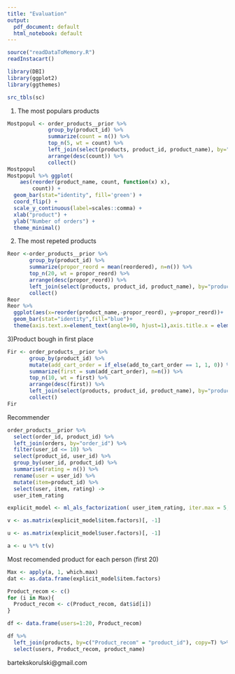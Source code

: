 ```yaml
---
title: "Evaluation"
output:
  pdf_document: default
  html_notebook: default
---
```


```r
source("readDataToMemory.R")
readInstacart()

library(DBI)
library(ggplot2)
library(ggthemes)

src_tbls(sc)
```

1) The most populars products
```r
Mostpopul <- order_products__prior %>% 
             group_by(product_id) %>% 
             summarize(count = n()) %>% 
             top_n(5, wt = count) %>%
             left_join(select(products, product_id, product_name), by="product_id") %>%
             arrange(desc(count)) %>% 
             collect()
Mostpopul
Mostpopul %>% ggplot(
    aes(reorder(product_name, count, function(x) x), 
        count)) +
  geom_bar(stat="identity", fill='green') +
  coord_flip() + 
  scale_y_continuous(label=scales::comma) +
  xlab("product") +
  ylab("Number of orders") +
  theme_minimal()
```


2) The most repeted products 

```r
Reor <-order_products__prior %>% 
       group_by(product_id) %>% 
       summarize(propor_reord = mean(reordered), n=n()) %>% 
       top_n(20, wt = propor_reord) %>% 
       arrange(desc(propor_reord)) %>% 
       left_join(select(products, product_id, product_name), by="product_id") %>%
       collect()
Reor
Reor %>% 
  ggplot(aes(x=reorder(product_name,-propor_reord), y=propor_reord))+
  geom_bar(stat="identity",fill="blue")+
  theme(axis.text.x=element_text(angle=90, hjust=1),axis.title.x = element_blank())+coord_cartesian(ylim=c(0.85,0.95))
```


3)Product bough in first place
```r
Fir <- order_products__prior %>%
       group_by(product_id) %>%
       mutate(add_cart_order = if_else(add_to_cart_order == 1, 1, 0)) %>%
       summarize(first = sum(add_cart_order), n=n()) %>%
       top_n(10, wt = first) %>%
       arrange(desc(first)) %>%
       left_join(select(products, product_id, product_name), by="product_id") %>%
       collect()
Fir
```



Recommender

```r
order_products__prior %>%
  select(order_id, product_id) %>%
  left_join(orders, by="order_id") %>%
  filter(user_id <= 10) %>% 
  select(product_id, user_id) %>%
  group_by(user_id, product_id) %>%
  summarise(rating = n()) %>%
  rename(user = user_id) %>%
  mutate(item=product_id) %>%
  select(user, item, rating) ->
  user_item_rating
```



```r
explicit_model <- ml_als_factorization( user_item_rating, iter.max = 5, regularization.parameter = 0.01)
```




```r
v <- as.matrix(explicit_model$item.factors)[, -1]

u <- as.matrix(explicit_model$user.factors)[, -1]

a <- u %*% t(v) 

```


Most recomended product for each person (first 20)

```r
Max <- apply(a, 1, which.max)
dat <- as.data.frame(explicit_model$item.factors)

Product_recom <- c()
for (i in Max){
  Product_recom <- c(Product_recom, dat$id[i])
}

df <- data.frame(users=1:20, Product_recom)

df %>%
  left_join(products, by=c("Product_recom" = "product_id"), copy=T) %>%
  select(users, Product_recom, product_name)
```


bartekskorulski@gmail.com